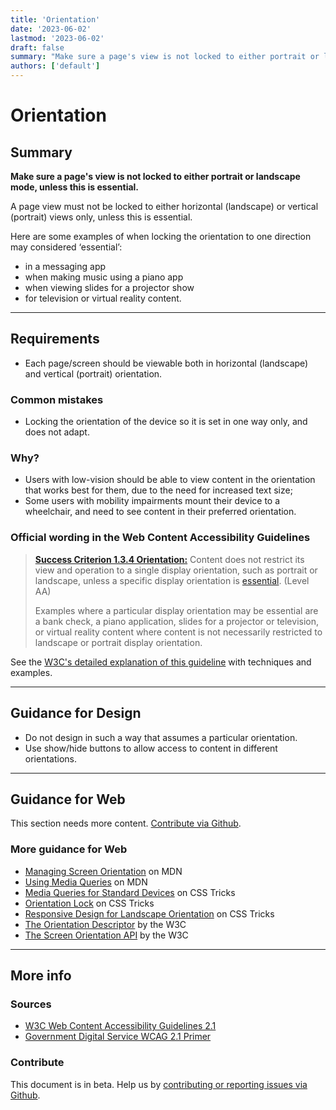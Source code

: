 ```yaml
---
title: 'Orientation'
date: '2023-06-02'
lastmod: '2023-06-02'
draft: false
summary: "Make sure a page's view is not locked to either portrait or landscape mode, unless this is essential."
authors: ['default']
---
```


# Orientation

## Summary

**Make sure a page's view is not locked to either portrait or landscape mode, unless this is essential.**

A page view must not be locked to either horizontal (landscape) or vertical (portrait) views only, unless this is essential.

Here are some examples of when locking the orientation to one direction may considered ‘essential’:
* in a messaging app
* when making music using a piano app
* when viewing slides for a projector show
* for television or virtual reality content.

---

## Requirements

* Each page/screen should be viewable both in horizontal (landscape) and vertical (portrait) orientation.

### Common mistakes

* Locking the orientation of the device so it is set in one way only, and does not adapt.

### Why?

* Users with low-vision should be able to view content in the orientation that works best for them, due to the need for increased text size;
* Some users with mobility impairments mount their device to a wheelchair, and need to see content in their preferred orientation.

### Official wording in the Web Content Accessibility Guidelines

> [**Success Criterion 1.3.4 Orientation:**](https://www.w3.org/WAI/WCAG21/Understanding/orientation.html) Content does not restrict its view and operation to a single display orientation, such as portrait or landscape, unless a specific display orientation is [essential](https://www.w3.org/WAI/WCAG21/Understanding/orientation.html#dfn-essential). (Level AA)
>
> Examples where a particular display orientation may be essential are a bank check, a piano application, slides for a projector or television, or virtual reality content where content is not necessarily restricted to landscape or portrait display orientation.

See the [W3C's detailed explanation of this guideline](https://www.w3.org/WAI/WCAG21/Understanding/orientation.html) with techniques and examples.

---

## Guidance for Design

* Do not design in such a way that assumes a particular orientation.
* Use show/hide buttons to allow access to content in different orientations.

---

## Guidance for Web

This section needs more content. [Contribute via Github](https://github.com/web-accessibility-io/web-accessibility.io).

### More guidance for Web

* [Managing Screen Orientation](https://developer.mozilla.org/en-US/docs/Web/API/CSS_Object_Model/Managing_screen_orientation) on MDN
* [Using Media Queries](https://developer.mozilla.org/en-US/docs/Web/CSS/Media_Queries/Using_media_queries) on MDN
* [Media Queries for Standard Devices](https://css-tricks.com/snippets/css/media-queries-for-standard-devices/) on CSS Tricks
* [Orientation Lock](https://css-tricks.com/snippets/css/orientation-lock/) on CSS Tricks
* [Responsive Design for Landscape Orientation](https://css-tricks.com/forums/topic/responsive-design-for-landscape-orientation/) on CSS Tricks
* [The Orientation Descriptor](https://www.w3.org/TR/css-device-adapt-1/#orientation-desc) by the W3C
* [The Screen Orientation API](https://www.w3.org/TR/screen-orientation/) by the W3C

---

## More info

### Sources

* [W3C Web Content Accessibility Guidelines 2.1](https://www.w3.org/TR/WCAG21/)
* [Government Digital Service WCAG 2.1 Primer](https://alphagov.github.io/wcag-primer/)

### Contribute

This document is in beta. Help us by [contributing or reporting issues via Github](https://github.com/web-accessibility-io/web-accessibility.io).
